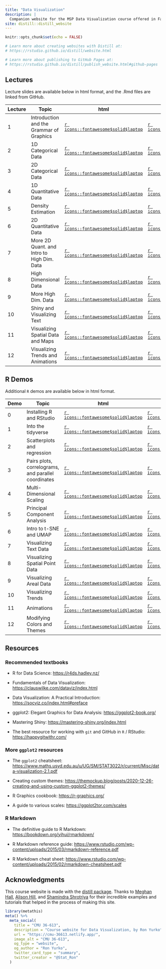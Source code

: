 ```yaml
---
title: "Data Visualization"
description: |
  Companion website for the MSP Data Visualization course offered in Fall 2023 Mini 1 and taught by Professor Ron Yurko.
site: distill::distill_website
---
```


```r
knitr::opts_chunk$set(echo = FALSE)

# Learn more about creating websites with Distill at:
# https://rstudio.github.io/distill/website.html

# Learn more about publishing to GitHub Pages at:
# https://rstudio.github.io/distill/publish_website.html#github-pages

```


## Lectures

Lecture slides are available below in html format, and the .Rmd files are linked from GitHub.

| Lecture | Topic                         | html                                                                               | Rmd                                                                                                              |
|-----------|-----------------------------------------|-----------|-----------|
| 1       | Introduction and the Grammar of Graphics | [`r icons::fontawesome$solid$laptop`](https://cmu-36613-fall23.netlify.app/slides/Lec1#1) | [`r icons::fontawesome$brands$github`](https://github.com/ryurko/DataViz-36613-Fall23/blob/main/slides/Lec1.Rmd) |
| 2      | 1D Categorical Data | [`r icons::fontawesome$solid$laptop`](https://cmu-36613-fall23.netlify.app/slides/Lec2#1) | [`r icons::fontawesome$brands$github`](https://github.com/ryurko/DataViz-36613-Fall23/blob/main/slides/Lec2.Rmd) |
| 3      | 2D Categorical Data | [`r icons::fontawesome$solid$laptop`](https://cmu-36613-fall23.netlify.app/slides/Lec3#1) | [`r icons::fontawesome$brands$github`](https://github.com/ryurko/DataViz-36613-Fall23/blob/main/slides/Lec3.Rmd) |
| 4      | 1D Quantitative Data | [`r icons::fontawesome$solid$laptop`](https://cmu-36613-fall23.netlify.app/slides/Lec4#1) | [`r icons::fontawesome$brands$github`](https://github.com/ryurko/DataViz-36613-Fall23/blob/main/slides/Lec4.Rmd) |
| 5      | Density Estimation | [`r icons::fontawesome$solid$laptop`](https://cmu-36613-fall23.netlify.app/slides/Lec5#1) | [`r icons::fontawesome$brands$github`](https://github.com/ryurko/DataViz-36613-Fall23/blob/main/slides/Lec5.Rmd) |
| 6      | 2D Quantitative Data | [`r icons::fontawesome$solid$laptop`](https://cmu-36613-fall23.netlify.app/slides/Lec6#1) | [`r icons::fontawesome$brands$github`](https://github.com/ryurko/DataViz-36613-Fall23/blob/main/slides/Lec6.Rmd) |
| 7      | More 2D Quant. and Intro to High Dim. Data | [`r icons::fontawesome$solid$laptop`](https://cmu-36613-fall23.netlify.app/slides/Lec7#1) | [`r icons::fontawesome$brands$github`](https://github.com/ryurko/DataViz-36613-Fall23/blob/main/slides/Lec7.Rmd) |
| 8      | High Dimensional Data | [`r icons::fontawesome$solid$laptop`](https://cmu-36613-fall23.netlify.app/slides/Lec8#1) | [`r icons::fontawesome$brands$github`](https://github.com/ryurko/DataViz-36613-Fall23/blob/main/slides/Lec8.Rmd) |
| 9      | More High Dim. Data | [`r icons::fontawesome$solid$laptop`](https://cmu-36613-fall23.netlify.app/slides/Lec9#1) | [`r icons::fontawesome$brands$github`](https://github.com/ryurko/DataViz-36613-Fall23/blob/main/slides/Lec9.Rmd) |
| 10      | Shiny and Visualizing Text | [`r icons::fontawesome$solid$laptop`](https://cmu-36613-fall23.netlify.app/slides/Lec10#1) | [`r icons::fontawesome$brands$github`](https://github.com/ryurko/DataViz-36613-Fall23/blob/main/slides/Lec10.Rmd) |
| 11      | Visualizing Spatial Data and Maps | [`r icons::fontawesome$solid$laptop`](https://cmu-36613-fall23.netlify.app/slides/Lec11#1) | [`r icons::fontawesome$brands$github`](https://github.com/ryurko/DataViz-36613-Fall23/blob/main/slides/Lec11.Rmd) |
| 12      | Visualizing Trends and Animations | [`r icons::fontawesome$solid$laptop`](https://cmu-36613-fall23.netlify.app/slides/Lec12#1) | [`r icons::fontawesome$brands$github`](https://github.com/ryurko/DataViz-36613-Fall23/blob/main/slides/Lec12.Rmd) |



## R Demos

Additional `R` demos are available below in html format.

| Demo | Topic                         | html                                                                               | Rmd                                                                                                              |
|-----------|-----------------------------------------|-----------|-----------|
| 0       | Installing R and RStudio | [`r icons::fontawesome$solid$laptop`](https://cmu-36613-fall23.netlify.app/demos/Demo0.html) | [`r icons::fontawesome$brands$github`](https://github.com/ryurko/DataViz-36613-Fall23/blob/main/demos/Demo0.Rmd) |
| 1       | Into the tidyverse | [`r icons::fontawesome$solid$laptop`](https://cmu-36613-fall23.netlify.app/demos/Demo1.html) | [`r icons::fontawesome$brands$github`](https://github.com/ryurko/DataViz-36613-Fall23/blob/main/demos/Demo1.Rmd) |
| 2       | Scatterplots and regression	 | [`r icons::fontawesome$solid$laptop`](https://cmu-36613-fall23.netlify.app/demos/Demo2.html) | [`r icons::fontawesome$brands$github`](https://github.com/ryurko/DataViz-36613-Fall23/blob/main/demos/Demo2.Rmd) |
| 3       | Pairs plots, correlograms, and parallel coordinates		 | [`r icons::fontawesome$solid$laptop`](https://cmu-36613-fall23.netlify.app/demos/Demo3.html) | [`r icons::fontawesome$brands$github`](https://github.com/ryurko/DataViz-36613-Fall23/blob/main/demos/Demo3.Rmd) |
| 4       | Multi-Dimensional Scaling	 | [`r icons::fontawesome$solid$laptop`](https://cmu-36613-fall23.netlify.app/demos/Demo4.html) | [`r icons::fontawesome$brands$github`](https://github.com/ryurko/DataViz-36613-Fall23/blob/main/demos/Demo4.Rmd) |
| 5       | Principal Component Analysis	 | [`r icons::fontawesome$solid$laptop`](https://cmu-36613-fall23.netlify.app/demos/Demo5.html) | [`r icons::fontawesome$brands$github`](https://github.com/ryurko/DataViz-36613-Fall23/blob/main/demos/Demo5.Rmd) |
| 6       | Intro to t-SNE and UMAP	 | [`r icons::fontawesome$solid$laptop`](https://cmu-36613-fall23.netlify.app/demos/Demo6.html) | [`r icons::fontawesome$brands$github`](https://github.com/ryurko/DataViz-36613-Fall23/blob/main/demos/Demo6.Rmd) |
| 7      | Visualizing Text Data		 | [`r icons::fontawesome$solid$laptop`](https://cmu-36613-fall23.netlify.app/demos/Demo7.html) | [`r icons::fontawesome$brands$github`](https://github.com/ryurko/DataViz-36613-Fall23/blob/main/demos/Demo7.Rmd) |
| 8      | Visualizing Spatial Point Data	 | [`r icons::fontawesome$solid$laptop`](https://cmu-36613-fall23.netlify.app/demos/Demo8.html) | [`r icons::fontawesome$brands$github`](https://github.com/ryurko/DataViz-36613-Fall23/blob/main/demos/Demo8.Rmd) |
| 9      | Visualizing Areal Data | [`r icons::fontawesome$solid$laptop`](https://cmu-36613-fall23.netlify.app/demos/Demo9.html) | [`r icons::fontawesome$brands$github`](https://github.com/ryurko/DataViz-36613-Fall23/blob/main/demos/Demo9.Rmd) |
| 10     | Visualizing Trends | [`r icons::fontawesome$solid$laptop`](https://cmu-36613-fall23.netlify.app/demos/Demo10.html) | [`r icons::fontawesome$brands$github`](https://github.com/ryurko/DataViz-36613-Fall23/blob/main/demos/Demo10.Rmd) |
| 11     | Animations | [`r icons::fontawesome$solid$laptop`](https://cmu-36613-fall23.netlify.app/demos/Demo11.html) | [`r icons::fontawesome$brands$github`](https://github.com/ryurko/DataViz-36613-Fall23/blob/main/demos/Demo11.Rmd) |
| 12     | Modifying Colors and Themes | [`r icons::fontawesome$solid$laptop`](https://cmu-36613-fall23.netlify.app/demos/Demo12.html) | [`r icons::fontawesome$brands$github`](https://github.com/ryurko/DataViz-36613-Fall23/blob/main/demos/Demo12.Rmd) |





## Resources

### Recommended textbooks

-   R for Data Science: <https://r4ds.hadley.nz/>

-   Fundamentals of Data Visualization: <https://clauswilke.com/dataviz/index.html>

-   Data Visualization: A Practical Introduction: <https://socviz.co/index.html#preface>

-   ggplot2: Elegant Graphics for Data Analysis: <https://ggplot2-book.org/>

-   Mastering Shiny: <https://mastering-shiny.org/index.html>

-   The best resource for working with `git` and GitHub in `R` / RStudio: <https://happygitwithr.com/>

### More `ggplot2` resources

-   The `ggplot2` cheatsheet: <https://www.maths.usyd.edu.au/u/UG/SM/STAT3022/r/current/Misc/data-visualization-2.1.pdf>

-   Creating custom themes: <https://themockup.blog/posts/2020-12-26-creating-and-using-custom-ggplot2-themes/>

-   R Graphics cookbook: <https://r-graphics.org/>

-   A guide to various scales: <https://ggplot2tor.com/scales>

### R Markdown

-   The definitive guide to R Markdown: <https://bookdown.org/yihui/rmarkdown/>

-   R Markdown reference guide: <https://www.rstudio.com/wp-content/uploads/2015/03/rmarkdown-reference.pdf>

-   R Markdown cheat sheet: <https://www.rstudio.com/wp-content/uploads/2015/02/rmarkdown-cheatsheet.pdf>

## Acknowledgments {.appendix}

This course website is made with the [distill package](https://rstudio.github.io/distill/). Thanks to [Meghan Hall](https://meghan.rbind.io/), [Alison Hill](https://rstudio-education.github.io/teaching-in-production/), and [Shamindra Shrotriya](https://www.shamindras.com/posts/2019-07-11-shrotriya2019distillpt1/) for their incredible examples and tutorials that helped in the process of making this site.

```r
library(metathis)
meta() %>%
  meta_social(
    title = "CMU 36-613",
    description = "Course website for Data Visualization, by Ron Yurko",
    url = "https://cmu-36613.netlify.app/",
    image_alt = "CMU 36-613",
    og_type = "website",
    og_author = "Ron Yurko",
    twitter_card_type = "summary",
    twitter_creator = "@Stat_Ron"
  )
```
